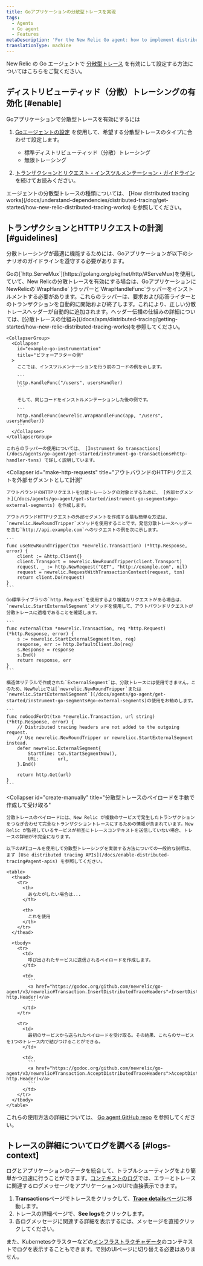 ```yaml
---
title: Goアプリケーションの分散型トレースを実現
tags:
  - Agents
  - Go agent
  - Features
metaDescription: 'For the New Relic Go agent: how to implement distributed tracing across your Go language applications and services.'
translationType: machine
---
```


New Relic の Go エージェントで [分散型トレース](/docs/apm/distributed-tracing/getting-started/introduction-distributed-tracing) を有効にして設定する方法についてはこちらをご覧ください。

## ディストリビューティッド（分散）トレーシングの有効化 [#enable]

Goアプリケーションで分散型トレースを有効にするには

1. [Goエージェントの設定](/docs/agents/go-agent/configuration/go-agent-configuration#distributed-tracing) を使用して、希望する分散型トレースのタイプに合わせて設定します。

   * 標準ディストリビューティッド（分散）トレーシング
   * 無限トレーシング

2. [トランザクションとリクエスト・インスツルメンテーション・ガイドライン](#guidelines) を続けてお読みください。

<Callout variant="tip">
  エージェントの分散型トレースの種類については、 [How distributed tracing works](/docs/understand-dependencies/distributed-tracing/get-started/how-new-relic-distributed-tracing-works) を参照してください。
</Callout>

## トランザクションとHTTPリクエストの計測 [#guidelines]

分散トレーシングが最適に機能するためには、Goアプリケーションが以下のシナリオのガイドラインを遵守する必要があります。

<CollapserGroup>
  <Collapser
    id="create-transactions"
    title="トランザクションの計測（ServeMuxを使用する場合）"
  >
    Goの[`http.ServeMux`](https://golang.org/pkg/net/http/#ServeMux)を使用していて、New Relicの分散トレースを有効にする場合は、GoアプリケーションにNewRelicの`WrapHandle` }ラッパーと`WrapHandleFunc`ラッパーをインストルメントする必要があります。これらのラッパーは、要求および応答ライターとのトランザクションを自動的に開始および終了します。これにより、正しい分散トレースヘッダーが自動的に追加されます。ヘッダー伝播の仕組みの詳細については、[分散トレースの仕組み](/docs/apm/distributed-tracing/getting-started/how-new-relic-distributed-tracing-works)を参照してください。

    <CollapserGroup>
      <Collapser
        id="example-go-instrumentation"
        title="ビフォーアフターの例"
      >
        ここでは、インスツルメンテーションを行う前のコードの例を示します。

        ```
        http.HandleFunc("/users", usersHandler)
        ```

        そして、同じコードをインストルメンテーションした後の例です。

        ```
        http.HandleFunc(newrelic.WrapHandleFunc(app, "/users", usersHandler))
        ```
      </Collapser>
    </CollapserGroup>

    これらのラッパーの使用については、 [Instrument Go transactions](/docs/agents/go-agent/get-started/instrument-go-transactions#http-handler-txns) で詳しく説明しています。
  </Collapser>

  <Collapser
    id="make-http-requests"
    title="アウトバウンドのHTTPリクエストを外部セグメントとして計測"
  >
    アウトバウンドのHTTPリクエストを分散トレーシングの対象とするために、 [外部セグメント](/docs/agents/go-agent/get-started/instrument-go-segments#go-external-segments) を作成します。

    アウトバウンドHTTPリクエストの外部セグメントを作成する最も簡単な方法は、 `newrelic.NewRoundTripper`メソッドを使用することです。発信分散トレースヘッダーを含む`http://api.example.com`へのリクエストの例を次に示します。

    ```
    func useNewRoundTripper(txn *newrelic.Transaction) (*http.Response, error) {
        client := &http.Client{}
        client.Transport = newrelic.NewRoundTripper(client.Transport)
        request, _ := http.NewRequest("GET", "http://example.com", nil)
        request = newrelic.RequestWithTransactionContext(request, txn)
        return client.Do(request)
    }
    ```

    Go標準ライブラリの`http.Request`を使用するより複雑なリクエストがある場合は、 `newrelic.StartExternalSegment`メソッドを使用して、アウトバウンドリクエストが分散トレースに適格であることを確認します。

    ```
    func external(txn *newrelic.Transaction, req *http.Request) (*http.Response, error) { 
        s := newrelic.StartExternalSegment(txn, req) 
        response, err := http.DefaultClient.Do(req) 
        s.Response = response 
        s.End() 
        return response, err
    }
    ```

    構造体リテラルで作成された`ExternalSegment`は、分散トレースには使用できません。このため、NewRelicでは[`newrelic.NewRoundTripper`または`newrelic.StartExternalSegment`](/docs/agents/go-agent/get-started/instrument-go-segments#go-external-segments)の使用をお勧めします。

    ```
    func noGoodForDt(txn *newrelic.Transaction, url string) (*http.Response, error) {
        // Distributed tracing headers are not added to the outgoing request.
        // Use newrelic.NewRoundTripper or newrelicc.StartExternalSegment instead.
        defer newrelic.ExternalSegment{
            StartTime: txn.StartSegmentNow(),
            URL:       url,
        }.End()

        return http.Get(url)
    }
    ```
  </Collapser>

  <Collapser
    id="create-manually"
    title="分散型トレースのペイロードを手動で作成して受け取る"
  >
    分散トレースのペイロードには、New Relic が複数のサービスで発生したトランザクションをつなぎ合わせて完全なトランザクショントレースにするための情報が含まれています。New Relic が監視しているサービスが相互にトレースコンテキストを送信していない場合、トレースの詳細が不完全になります。

    以下のAPIコールを使用して分散型トレーシングを実装する方法についての一般的な説明は、まず [Use distributed tracing APIs](/docs/enable-distributed-tracing#agent-apis) を参照してください。

    <table>
      <thead>
        <tr>
          <th>
            あなたがしたい場合は...
          </th>

          <th>
            これを使用
          </th>
        </tr>
      </thead>

      <tbody>
        <tr>
          <td>
            呼び出されたサービスに送信されるペイロードを作成します。
          </td>

          <td>
            ```
            <a href="https://godoc.org/github.com/newrelic/go-agent/v3/newrelic#Transaction.InsertDistributedTraceHeaders">InsertDistributedTraceHeaders(h http.Header)</a>
            ```
          </td>
        </tr>

        <tr>
          <td>
            最初のサービスから送られたペイロードを受け取る。その結果、これらのサービスを1つのトレース内で結びつけることができる。
          </td>

          <td>
            ```
            <a href="https://godoc.org/github.com/newrelic/go-agent/v3/newrelic#Transaction.AcceptDistributedTraceHeaders">AcceptDistributedTraceHeaders(h http.Header)</a>
            ```
          </td>
        </tr>
      </tbody>
    </table>
  </Collapser>
</CollapserGroup>

これらの使用方法の詳細については、 [Go agent GitHub repo](https://github.com/newrelic/go-agent/blob/master/GUIDE.md#distributed-tracing) を参照してください。

## トレースの詳細についてログを調べる [#logs-context]

ログとアプリケーションのデータを統合して、トラブルシューティングをより簡単かつ迅速に行うことができます。[コンテキストのログ](/docs/logs/logs-context/configure-logs-context-go/)では、エラーとトレースに関連するログメッセージをアプリケーションのUIで直接表示できます。

1. **Transactions**ページでトレースをクリックして、[**Trace details**ページ](/docs/apm/transactions/transaction-traces/transaction-traces-trace-details-page)に移動します。
2. トレースの詳細ページで、**See logs**をクリックします。
3. 各ログメッセージに関連する詳細を表示するには、メッセージを直接クリックしてください。

また、Kubernetesクラスターなどの[インフラストラクチャデータ](/docs/logs/forward-logs/forward-your-logs-using-infrastructure-agent/)のコンテキストでログを表示することもできます。で別のUIページに切り替える必要はありません。
